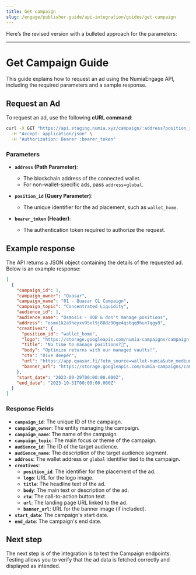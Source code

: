 ```yaml
---
title: Get campaign
slug: /engage/publisher-guide/api-integration/guides/get-campaign
---
```


Here’s the revised version with a bulleted approach for the parameters:

---

# Get Campaign Guide

This guide explains how to request an ad using the NumiaEngage API, including the required parameters and a sample response.


## Request an Ad

To request an ad, use the following **cURL command**:

```bash
curl -X GET "https://api.staging.numia.xyz/campaign/:address?position_id=:position_id" \
  -H "Accept: application/json" \
  -H "Authorization: Bearer :bearer_token"
```

### Parameters

- **`address` (Path Parameter)**: 
  - The blockchain address of the connected wallet.
  - For non-wallet-specific ads, pass `address=global`.

- **`position_id` (Query Parameter)**: 
  - The unique identifier for the ad placement, such as `wallet_home`.

- **`bearer_token` (Header)**:
  - The authentication token required to authorize the request.


## Example response

The API returns a JSON object containing the details of the requested ad. Below is an example response:

```json
[
  {
    "campaign_id": 1,
    "campaign_owner": "Quasar",
    "campaign_name": "01 - Quasar CL Campaign",
    "campaign_topic": "Concentrated Liquidity",
    "audience_id": 1,
    "audience_name": "Osmosis - OOB & don't manage positions",
    "address": "osmo1k2a9heyxv95xl9j88dz90ge4qs6qq9hun7qgy8",
    "creatives": {
      "position_id": "wallet_home",
      "logo": "https://storage.googleapis.com/numia-campaigns/campaign-assets/1-quasar-cl/quasar-logo.png",
      "title": "No time to manage positions?🧪",
      "body": "Optimize returns with our managed vaults!",
      "cta": "Dive deeper",
      "url": "https://app.quasar.fi/?utm_source=wallet-numia&utm_medium=wallet&utm_campaign=01-quasar-cl-campaign",
      "banner_url": "https://storage.googleapis.com/numia-campaigns/campaign-assets/1-quasar-cl/quasar-banner.png"
    },
    "start_date": "2023-09-29T00:00:00.000Z",
    "end_date": "2023-10-31T00:00:00.000Z"
  }
]
```

### Response Fields

- **`campaign_id`**: The unique ID of the campaign.
- **`campaign_owner`**: The entity managing the campaign.
- **`campaign_name`**: The name of the campaign.
- **`campaign_topic`**: The main focus or theme of the campaign.
- **`audience_id`**: The ID of the target audience.
- **`audience_name`**: The description of the target audience segment.
- **`address`**: The wallet address or `global` identifier tied to the campaign.
- **`creatives`**:
  - **`position_id`**: The identifier for the placement of the ad.
  - **`logo`**: URL for the logo image.
  - **`title`**: The headline text of the ad.
  - **`body`**: The main text or description of the ad.
  - **`cta`**: The call-to-action button text.
  - **`url`**: The landing page URL linked to the ad.
  - **`banner_url`**: URL for the banner image (if included).
- **`start_date`**: The campaign's start date.
- **`end_date`**: The campaign's end date.

## Next step
The next step is of the integration is to test the Campaign endpoints. Testing allows you to verify that the ad data is fetched correctly and displayed as intended.

<CardList cols={2}>
<Card 
  title="Get most relevant campaign for an address"
  link="/reference/engage/get-campaign-for-address"
  icon="arrow-square-up-right"
  iconType='regular'
  iconSize='32px'
/>
<Card 
  title="Get most relevant campaign for a user using addresses of different cointypes"
  link="/reference/engage/get-campaign-for-addresses"
  icon="arrow-square-up-right"
  iconType='regular'
  iconSize='32px'
/>
</CardList>